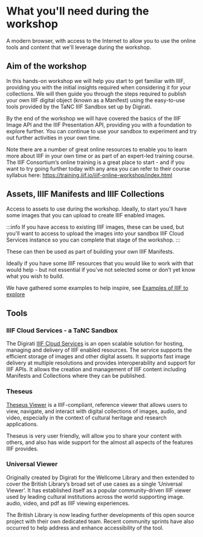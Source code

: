 # What you'll need during the workshop

A modern browser, with access to the Internet to allow you to use the online tools and content that we'll leverage during the workshop.

## Aim of the workshop

In this hands-on workshop we will help you start to get familiar with IIIF, providing you with the initial insights required when considering it for your collections. We will then guide you through the steps required to publish your own IIIF digital object (known as a Manifest) using the easy-to-use tools provided by the TaNC IIIF Sandbox set up by Digirati. 

By the end of the workshop we will have covered the basics of the IIIF Image API and the IIIF Presentation API, providing you with a foundation to explore further. You can continue to use your sandbox to experiment and try out further activities in your own time.

Note there are a number of great online resources to enable you to learn more about IIIF in your own time or as part of an expert-led training course. The IIIF Consortium’s online training is a great place to start - and if you want to try going further today with any area you can refer to their course syllabus here: https://training.iiif.io/iiif-online-workshop/index.html 


## Assets, IIIF Manifests and IIIF Collections

Access to assets to use during the workshop. Ideally, to start you'll have some images that you can upload to create IIIF enabled images. 

:::info If you have access to existing IIIF images, these can be used, but you'll want to access to upload the images into your sandbox IIIF Cloud Services instance so you can complete that stage of the workshop. :::

These can then be used as part of building your own IIIF Manifests.

Ideally if you have some IIIF resources that you would like to work with that would help - but not essential if you’ve not selected some or don’t yet know what you wish to build.

We have gathered some examples to help inspire, see [Examples of IIIF to explore](/examples-of-iiif-to-explore)

## Tools

### IIIF Cloud Services - a TaNC Sandbox

The Digirati [IIIF Cloud Services](https://iiif-cloud.digirati.com/) is an open scalable solution for hosting, managing and delivery of IIIF enabled resources. The service supports the efficient storage of images and other digital assets. It supports fast image delivery at multiple resolutions and provides interoperability and support for IIIF APIs. It allows the creation and management of IIIF content including Manifests and Collections where they can be published.


### Theseus

[Theseus Viewer](https://theseusviewer.org/) is a IIIF-compliant, reference viewer that allows users to view, navigate, and interact with digital collections of images, audio, and video, especially in the context of cultural heritage and research applications.​

Theseus is very user friendly, will allow you to share your content with others, and also has wide support for the almost all aspects of the features IIIF provides.

### Universal Viewer

Originally created by Digirati for the Wellcome Library and then extended to cover the British Library’s broad set of use cases as a single ‘Universal Viewer’.
It has established itself as a popular community-driven IIIF viewer used by leading cultural institutions across the world supporting image. audio, video, and pdf as IIIF viewing experiences.

The British Library is now leading further developments of this open source project with their own dedicated team. Recent community sprints have also occurred to help address and enhance accessibility of the tool.
